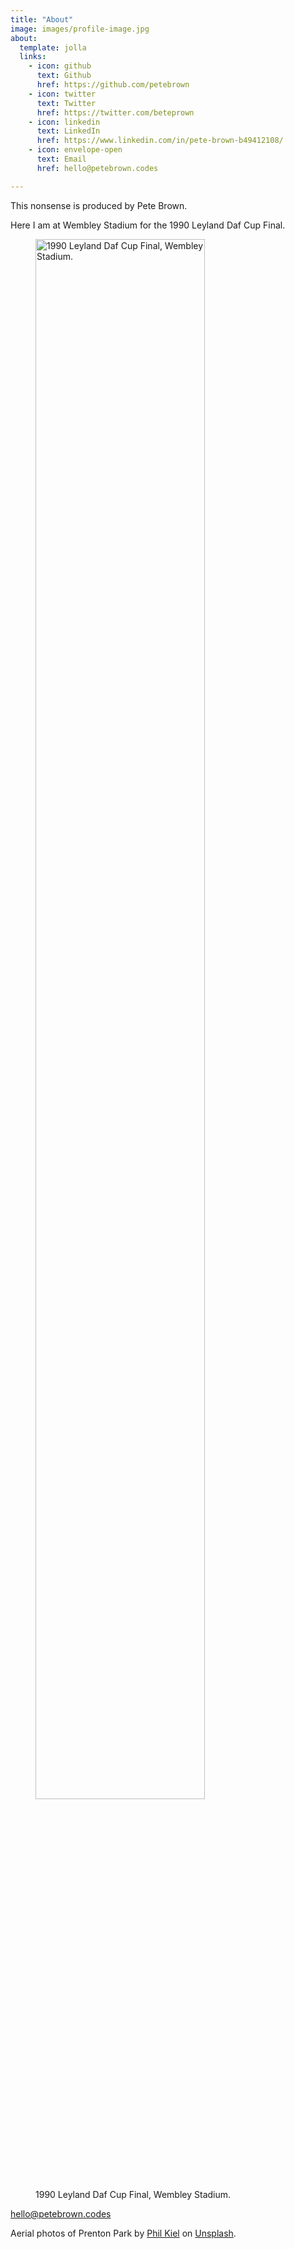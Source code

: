 ```yaml
---
title: "About"
image: images/profile-image.jpg
about:
  template: jolla
  links:
    - icon: github
      text: Github
      href: https://github.com/petebrown
    - icon: twitter
      text: Twitter
      href: https://twitter.com/beteprown
    - icon: linkedin
      text: LinkedIn
      href: https://www.linkedin.com/in/pete-brown-b49412108/
    - icon: envelope-open
      text: Email
      href: hello@petebrown.codes

---
```


This nonsense is produced by Pete Brown.

Here I am at Wembley Stadium for the 1990 Leyland Daf Cup Final.

![1990 Leyland Daf Cup Final, Wembley Stadium.](IMG_5539.JPG "Pete at Wembley for the 1990 Leyland Daf Cup Final."){fig-alt="Pete at Wembley for the 1990 Leyland Daf Cup Final." width=80%}

[hello@petebrown.codes](mailto:hello@petebrown.codes)

Aerial photos of Prenton Park by [Phil Kiel](https://unsplash.com/@pk_drone) on [Unsplash](https://unsplash.com/).
